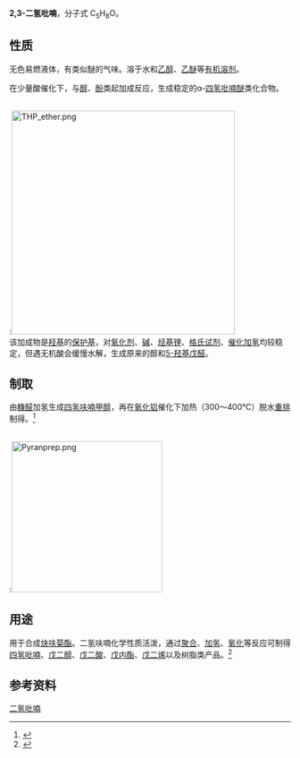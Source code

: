 {{Chembox
| NameEn = 2,3-Dihydropyran
|ImageFile=3,4-Dihydro-2H-pyran.svg
|ImageSize=100px
| ImageName = 2,3-二氢吡喃的结构
|IUPACName=3,4-Dihydro-2''H''-pyran
|OtherNames= 二氢吡喃、<br />3,4-二氢-2''H''-吡喃
| Abbreviations = DHP
|Section1={{Chembox Identifiers
| InChI = 1/C5H8O/c1-2-4-6-5-3-1/h2,4H,1,3,5H2
| InChIKey = BUDQDWGNQVEFAC-UHFFFAOYAJ
| CASNo_Ref = {{cascite|correct|CAS}}
| CASNo=110-87-2 
| PubChem= 8080
| PubChem1= 520540
| ChemSpiderID_Ref = {{chemspidercite|correct|chemspider}}
| ChemSpiderID = 7789
| SMILES = O1\C=C/CCC1
}}
|Section2= {{Chembox Properties
|  Formula=C<sub>5</sub>H<sub>8</sub>O
|  MolarMass=84.12
|  Appearance=无色液体
|  Density=0.9221 g/mL (15 °C)
|  MeltingPt=−70 °C (203 K)
|  BoilingPtC=86
|  Solubility= 微溶于水（20 g/L, 20℃）
  }}
|Section3= {{Chembox Hazards
|  MainHazards=
|  EUHazardSymbol = {{Chembox EUHazardSymbol|F|Xn}}
|  FlashPt=
|  Autoignition=
|  RPhrases = {{R11}}, {{R19}}, {{R20}}, {{R36/38}}
|  SPhrases = {{S9}}, {{S16}}, {{S29}}, {{S43}}
  }}
}}

'''2,3-二氢吡喃'''，分子式 C<sub>5</sub>H<sub>8</sub>O。

==性质==
无色易燃液体，有类似醚的气味。溶于水和[[乙醇|乙醇]]、[[乙醚|乙醚]]等[[有机溶剂|有机溶剂]]。

在少量酸催化下，与[[醇|醇]]、[[酚|酚]]类起加成反应，生成稳定的α-[[四氢吡喃|四氢吡喃]][[醚|醚]]类化合物。

<br />
:[[File:THP_ether.png|400px]]
<br />

该加成物是[[羟基|羟基]]的[[保护基|保护基]]，对[[氧化剂|氧化剂]]、[[碱|碱]]、[[烃基锂|烃基锂]]、[[格氏试剂|格氏试剂]]、[[催化加氢|催化加氢]]均较稳定，但遇无机酸会缓慢水解，生成原来的醇和[[5-羟基戊醛|5-羟基戊醛]]。

==制取==
由[[糠醛|糠醛]]加氢生成[[四氢呋喃甲醇|四氢呋喃甲醇]]，再在[[氧化铝|氧化铝]]催化下加热（300～400℃）脱水[[重排|重排]]制得。<ref>{{OrgSynth | author = R. L. Sawyer and D. W. Andrus | title = 2,3-Dihydropyran | collvol = 3 | collvolpages = 276 | year = 1955 | prep = cv3p0276}}</ref>

<br />
:[[Image:Pyranprep.png|270px]]

==用途==
用于合成[[炔呋菊酯|炔呋菊酯]]。二氢呋喃化学性质活泼，通过[[聚合|聚合]]、[[加氢|加氢]]、[[氧化|氧化]]等反应可制得[[四氢吡喃|四氢吡喃]]、[[戊二醇|戊二醇]]、[[戊二酸|戊二酸]]、[[戊内酯|戊内酯]]、[[戊二烯|戊二烯]]以及树脂类产品。<ref>{{cite web|url=http://chemyq.com/xz/xz10/99575ifxpd.htm|title=3,4-二氢(2H)吡喃；3,4-二氢吡喃|publisher=化工引擎|accessdate=2009-08-13|archive-date=2009-03-29|archive-url=https://web.archive.org/web/20090329084157/http://www.chemyq.com/xz/xz10/99575ifxpd.htm|dead-url=no}}</ref>

==参考资料==
{{reflist}}


[[Category:二氢吡喃|]]